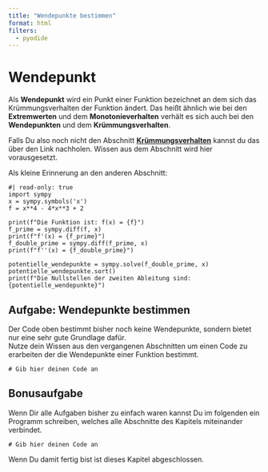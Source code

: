 ```yaml
---
title: "Wendepunkte bestimmen"
format: html
filters:
  - pyodide
---
```


# Wendepunkt

Als **Wendepunkt** wird ein Punkt einer Funktion bezeichnet an dem sich das Krümmungsverhalten der Funktion ändert.
Das heißt ähnlich wie bei den **Extremwerten** und dem **Monotonieverhalten** verhält es sich auch bei den **Wendepunkten** und dem **Krümmungsverhalten**.

Falls Du also noch nicht den Abschnitt **[Krümmungsverhalten](kruemmungsverhalten.qmd)** kannst du das über den Link nachholen. Wissen aus dem Abschnitt wird hier vorausgesetzt.

Als kleine Erinnerung an den anderen Abschnitt:
```pyodide-python
#| read-only: true
import sympy
x = sympy.symbols('x')
f = x**4 - 4*x**3 + 2

print(f"Die Funktion ist: f(x) = {f}")
f_prime = sympy.diff(f, x)
print(f"f'(x) = {f_prime}")
f_double_prime = sympy.diff(f_prime, x)
print(f"f''(x) = {f_double_prime}")

potentielle_wendepunkte = sympy.solve(f_double_prime, x)
potentielle_wendepunkte.sort() 
print(f"Die Nullstellen der zweiten Ableitung sind: {potentielle_wendepunkte}")
```

## Aufgabe: Wendepunkte bestimmen

Der Code oben bestimmt bisher noch keine Wendepunkte, sondern bietet nur eine sehr gute Grundlage dafür.  
Nutze dein Wissen aus den vergangenen Abschnitten um einen Code zu erarbeiten der die Wendepunkte einer Funktion bestimmt.

```pyodide-python
# Gib hier deinen Code an 
```

## Bonusaufgabe 

Wenn Dir alle Aufgaben bisher zu einfach waren kannst Du im folgenden ein Programm schreiben, welches alle Abschnitte des Kapitels miteinander verbindet.

```pyodide-python
# Gib hier deinen Code an
```

Wenn Du damit fertig bist ist dieses Kapitel abgeschlossen.